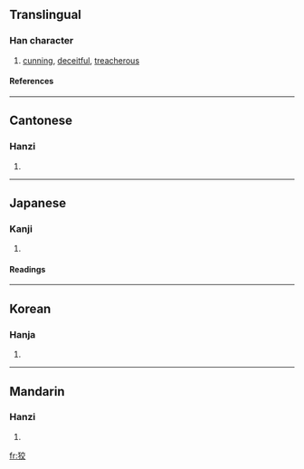 ==Translingual==
===Han character===
{{Han char|rn=94|rad=犬|as=06|sn=9|four=4024<sub>8</sub>|canj=大竹卜金大 (KHYCK)}}
# [[cunning]], [[deceitful]], [[treacherous]]
====References====
{{Han ref|kx=0710.050|dkj=20365|dj=1122.110|hdz=21345.090|uh=72E1|ud=29409|bh=ACBE|bd=44222}}

----
==Cantonese==
===Hanzi===
{{yue-hanzi|jyut=|y=gaau2}}
# {{defn|Cantonese}}

----
==Japanese==
===Kanji===
{{ja-kanji|grade=|rs=犬06}}
# {{defn|Japanese}} 
====Readings====
{{ja-readings|on=[[こう]] (kō), [[きょう]] (kyō)|kun=[[ずるい]] (zurui), [[わるがしこ]] (warugashiko)}}

----
==Korean==
===Hanja===
{{ko-hanja|hangeul=교|eumhun=|rv=gyo|mr=kyo|y=kyo}}
# {{defn|Korean}}

----
==Mandarin==
===Hanzi===
{{cmn-hanzi|pin=[[jiǎo]] (jiao3), [[xiào]] (xiao4)|wg=chiao<sup>3</sup>, hsiao<sup>4</sup>}}
# {{defn|Mandarin}}

[[fr:狡]]